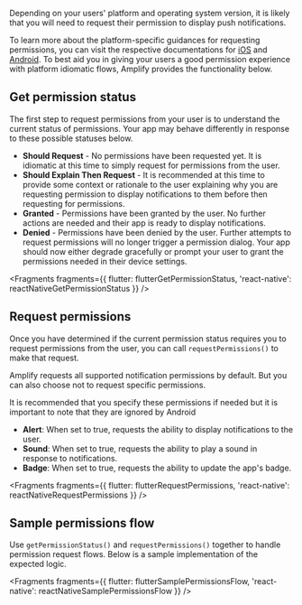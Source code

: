 Depending on your users' platform and operating system version, it is likely that you will need to request their permission to display push notifications.

To learn more about the platform-specific guidances for requesting permissions, you can visit the respective documentations for [iOS](https://developer.apple.com/documentation/usernotifications/asking_permission_to_use_notifications) and [Android](https://developer.android.com/develop/ui/views/notifications/notification-permission). To best aid you in giving your users a good permission experience with platform idiomatic flows, Amplify provides the functionality below.

## Get permission status

The first step to request permissions from your user is to understand the current status of permissions. Your app may behave differently in response to these possible statuses below.

- **Should Request** - No permissions have been requested yet. It is idiomatic at this time to simply request for permissions from the user.
- **Should Explain Then Request** - It is recommended at this time to provide some context or rationale to the user explaining why you are requesting permission to display notifications to them before then requesting for permissions.
- **Granted** - Permissions have been granted by the user. No further actions are needed and their app is ready to display notifications.
- **Denied** - Permissions have been denied by the user. Further attempts to request permissions will no longer trigger a permission dialog. Your app should now either degrade gracefully or prompt your user to grant the permissions needed in their device settings.


<Fragments
  fragments={{
    flutter: flutterGetPermissionStatus,
    'react-native': reactNativeGetPermissionStatus
  }}
/>

## Request permissions

Once you have determined if the current permission status requires you to request permissions from the user, you can call `requestPermissions()` to make that request.

Amplify requests all supported notification permissions by default. But you can also choose not to request specific permissions.

<Callout>
  It is recommended that you specify these permissions if needed but it is
  important to note that they are ignored by Android
</Callout>

- **Alert**: When set to true, requests the ability to display notifications to the user.
- **Sound**: When set to true, requests the ability to play a sound in response to notifications.
- **Badge**: When set to true, requests the ability to update the app's badge.


<Fragments
  fragments={{
    flutter: flutterRequestPermissions,
    'react-native': reactNativeRequestPermissions
  }}
/>

## Sample permissions flow

Use `getPermissionStatus()` and `requestPermissions()` together to handle permission request flows. Below is a sample implementation of the expected logic.


<Fragments
  fragments={{
    flutter: flutterSamplePermissionsFlow,
    'react-native': reactNativeSamplePermissionsFlow
  }}
/>
